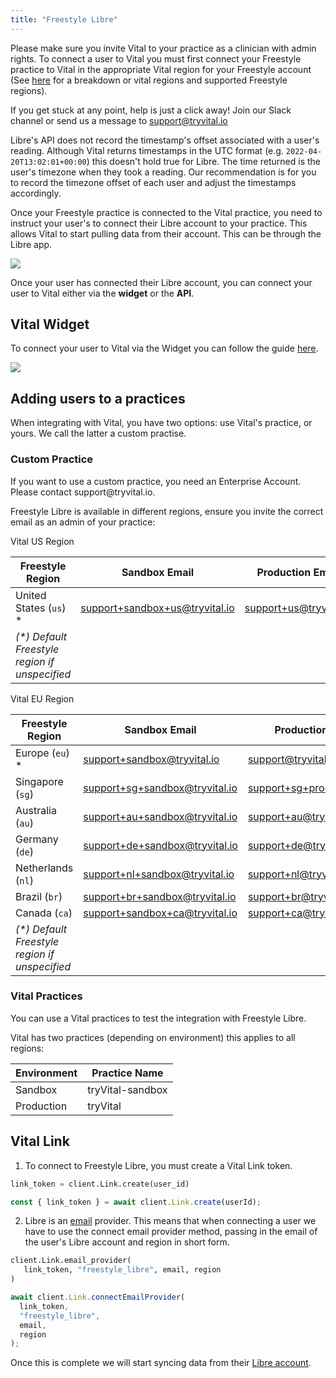 ```yaml
---
title: "Freestyle Libre"
---
```


<Info>

Please make sure you invite Vital to your practice as a clinician with admin rights. To connect a user to Vital you must first connect your Freestyle practice to Vital in the appropriate Vital region for your Freestyle account (See [here](#vital-freestyle-supported-regions) for a breakdown or vital regions and supported Freestyle regions).

If you get stuck at any point, help is just a click away! Join our Slack channel or send us a message to support@tryvital.io

</Info>

<Warning>

Libre's API does not record the timestamp's offset associated with a user's reading.
Although Vital returns timestamps in the UTC format (e.g. `2022-04-20T13:02:01+00:00`) this doesn't hold true for Libre. The time returned is the user's timezone when they took a reading. Our recommendation is for you to record the timezone offset
of each user and adjust the timestamps accordingly.

</Warning>

Once your Freestyle practice is connected to the Vital practice, you need to instruct your user's to connect their Libre account to your practice.
This allows Vital to start pulling data from their account. This can be through the Libre app.

<img src="/img/connect_libreview.png" className="w-2/5 block mx-auto" />

Once your user has connected their Libre account, you can connect your user to Vital
either via the **widget** or the **API**.

## Vital Widget

To connect your user to Vital via the Widget you can follow the guide [here](/wearables/connecting-providers/launching_link).

<img src="/img/libre_connect.png" className="w-2/5 block mx-auto" />

## Adding users to a practices

When integrating with Vital, you have two options: use Vital's practice, or yours. We call the latter a custom practise.

### Custom Practice

<Warning>
  If you want to use a custom practice, you need an Enterprise Account. Please
  contact support@tryvital.io.
</Warning>

Freestyle Libre is available in different regions, ensure you invite the correct email as an admin of your practice:

Vital US Region

| Freestyle Region                               | Sandbox Email                  | Production Emai;       |
| ---------------------------------------------- | ------------------------------ | ---------------------- |
| United States (`us`) \*                        | support+sandbox+us@tryvital.io | support+us@tryvital.io |
| _(\*) Default Freestyle region if unspecified_ |

Vital EU Region

| Freestyle Region                               | Sandbox Email                  | Production Email            |
| ---------------------------------------------- | ------------------------------ | --------------------------- |
| Europe (`eu`) \*                               | support+sandbox@tryvital.io    | support@tryvital.io         |
| Singapore (`sg`)                               | support+sg+sandbox@tryvital.io | support+sg+prod@tryvital.io |
| Australia (`au`)                               | support+au+sandbox@tryvital.io | support+au@tryvital.io      |
| Germany (`de`)                                 | support+de+sandbox@tryvital.io | support+de@tryvital.io      |
| Netherlands (`nl`)                             | support+nl+sandbox@tryvital.io | support+nl@tryvital.io      |
| Brazil (`br`)                                  | support+br+sandbox@tryvital.io | support+br@tryvital.io      |
| Canada (`ca`)                                  | support+sandbox+ca@tryvital.io | support+ca@tryvital.io      |
| _(\*) Default Freestyle region if unspecified_ |

### Vital Practices

<Info>
  You can use a Vital practices to test the integration with Freestyle Libre.
</Info>

Vital has two practices (depending on environment) this applies to all regions:

| Environment | Practice Name    |
| ----------- | ---------------- |
| Sandbox     | tryVital-sandbox |
| Production  | tryVital         |

## Vital Link

1. To connect to Freestyle Libre, you must create a Vital Link token.

<CodeGroup>

```python Python
link_token = client.Link.create(user_id)
```

```javascript Javascript
const { link_token } = await client.Link.create(userId);
```

</CodeGroup>

2. Libre is an [email](/api-reference/link/link-email-provider) provider.
   This means that when connecting a user we have to use
   the connect email provider method, passing in the email of the user's Libre account and region in short form.

<CodeGroup>

```python Python
client.Link.email_provider(
   link_token, "freestyle_libre", email, region
)
```

```javascript Javascript
await client.Link.connectEmailProvider(
  link_token,
  "freestyle_libre",
  email,
  region
);
```

</CodeGroup>

Once this is complete we will start syncing data from their [Libre account](/api-details/data_flow).
